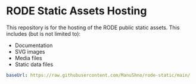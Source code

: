 # RODE Static Assets Hosting

This repository is for the hosting of the RODE public static assets. This includes (but is not limited to):

- Documentation
- SVG images
- Media files
- Static data files

```yaml
baseUrl: https://raw.githubusercontent.com/ManuShno/rode-static/main/
```
